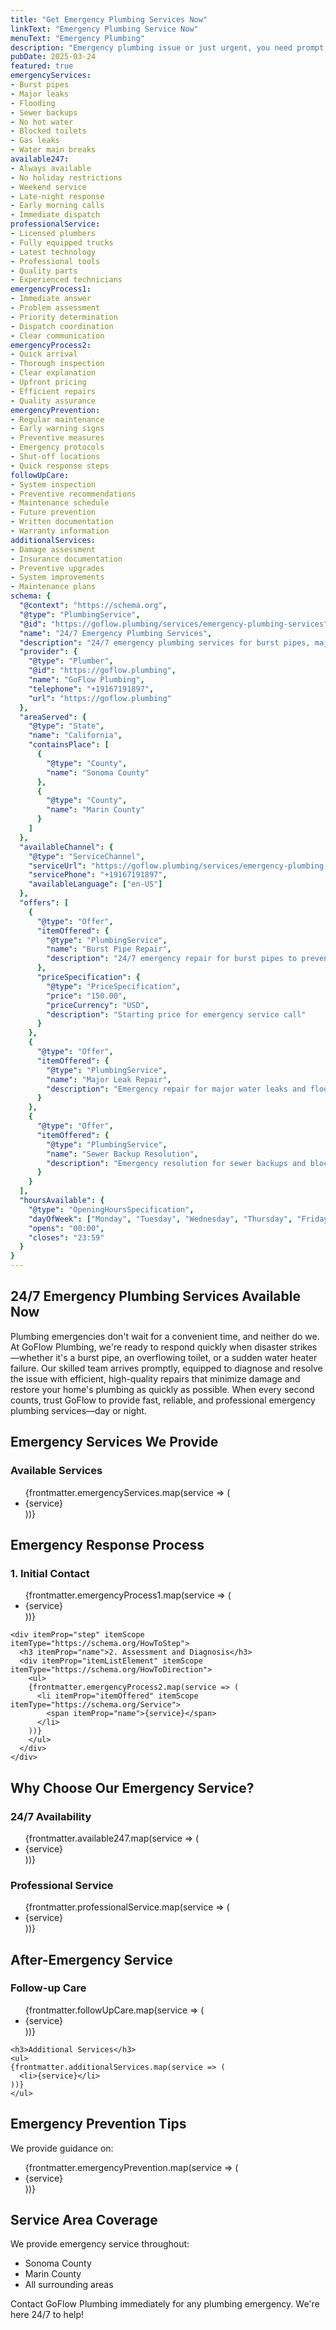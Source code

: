 ```yaml
---
title: "Get Emergency Plumbing Services Now"
linkText: "Emergency Plumbing Service Now"
menuText: "Emergency Plumbing"
description: "Emergency plumbing issue or just urgent, you need prompt help with upfront pricing. We are on our way as soon as you call."
pubDate: 2025-03-24
featured: true
emergencyServices:
- Burst pipes
- Major leaks
- Flooding
- Sewer backups
- No hot water
- Blocked toilets
- Gas leaks
- Water main breaks
available247:
- Always available
- No holiday restrictions
- Weekend service
- Late-night response
- Early morning calls
- Immediate dispatch
professionalService:
- Licensed plumbers
- Fully equipped trucks
- Latest technology
- Professional tools
- Quality parts
- Experienced technicians
emergencyProcess1:
- Immediate answer
- Problem assessment
- Priority determination
- Dispatch coordination
- Clear communication
emergencyProcess2:
- Quick arrival
- Thorough inspection
- Clear explanation
- Upfront pricing
- Efficient repairs
- Quality assurance
emergencyPrevention:
- Regular maintenance
- Early warning signs
- Preventive measures
- Emergency protocols
- Shut-off locations
- Quick response steps
followUpCare:
- System inspection
- Preventive recommendations
- Maintenance schedule
- Future prevention
- Written documentation
- Warranty information
additionalServices:
- Damage assessment
- Insurance documentation
- Preventive upgrades
- System improvements
- Maintenance plans
schema: {
  "@context": "https://schema.org",
  "@type": "PlumbingService",
  "@id": "https://goflow.plumbing/services/emergency-plumbing-services",
  "name": "24/7 Emergency Plumbing Services",
  "description": "24/7 emergency plumbing services for burst pipes, major leaks, flooding, sewer backups, and other urgent plumbing issues. Available nights, weekends, and holidays.",
  "provider": {
    "@type": "Plumber",
    "@id": "https://goflow.plumbing",
    "name": "GoFlow Plumbing",
    "telephone": "+19167191897",
    "url": "https://goflow.plumbing"
  },
  "areaServed": {
    "@type": "State",
    "name": "California",
    "containsPlace": [
      {
        "@type": "County",
        "name": "Sonoma County"
      },
      {
        "@type": "County",
        "name": "Marin County"
      }
    ]
  },
  "availableChannel": {
    "@type": "ServiceChannel",
    "serviceUrl": "https://goflow.plumbing/services/emergency-plumbing-services",
    "servicePhone": "+19167191897",
    "availableLanguage": ["en-US"]
  },
  "offers": [
    {
      "@type": "Offer",
      "itemOffered": {
        "@type": "PlumbingService",
        "name": "Burst Pipe Repair",
        "description": "24/7 emergency repair for burst pipes to prevent water damage"
      },
      "priceSpecification": {
        "@type": "PriceSpecification",
        "price": "150.00",
        "priceCurrency": "USD",
        "description": "Starting price for emergency service call"
      }
    },
    {
      "@type": "Offer",
      "itemOffered": {
        "@type": "PlumbingService",
        "name": "Major Leak Repair",
        "description": "Emergency repair for major water leaks and flooding"
      }
    },
    {
      "@type": "Offer",
      "itemOffered": {
        "@type": "PlumbingService",
        "name": "Sewer Backup Resolution",
        "description": "Emergency resolution for sewer backups and blockages"
      }
    }
  ],
  "hoursAvailable": {
    "@type": "OpeningHoursSpecification",
    "dayOfWeek": ["Monday", "Tuesday", "Wednesday", "Thursday", "Friday", "Saturday", "Sunday"],
    "opens": "00:00",
    "closes": "23:59"
  }
}
---
```


<article itemScope itemType="https://schema.org/Service">
<h1 itemProp="name">24/7 Emergency Plumbing Services Available Now</h1>

<div itemProp="description">
  <p>
    Plumbing emergencies don't wait for a convenient time, and neither do we. At GoFlow Plumbing, we're ready to respond quickly when disaster strikes—whether it's a burst pipe, an overflowing toilet, or a sudden water heater failure. Our skilled team arrives promptly, equipped to diagnose and resolve the issue with efficient, high-quality repairs that minimize damage and restore your home's plumbing as quickly as possible. When every second counts, trust GoFlow to provide fast, reliable, and professional emergency plumbing services—day or night.
  </p>
</div>

<section itemScope itemType="https://schema.org/OfferCatalog">
  <h2>Emergency Services We Provide</h2>

  <div itemProp="itemListElement" itemScope itemType="https://schema.org/Offer">
    <h3>Available Services</h3>
    <ul>
    {frontmatter.emergencyServices.map(service => (
      <li itemProp="itemOffered" itemScope itemType="https://schema.org/Service">
        <span itemProp="name">{service}</span>
      </li>
    ))}
    </ul>
  </div>
</section>

<section itemScope itemType="https://schema.org/HowTo">
  <h2 itemProp="name">Emergency Response Process</h2>

  <div itemProp="step" itemScope itemType="https://schema.org/HowToStep">
      <h3 itemProp="name">1. Initial Contact</h3>
      <div itemProp="itemListElement" itemScope itemType="https://schema.org/HowToDirection">
        <ul>
        {frontmatter.emergencyProcess1.map(service => (
          <li itemProp="itemOffered" itemScope itemType="https://schema.org/Service">
            <span itemProp="name">{service}</span>
          </li>
        ))}
        </ul>
      </div>
    </div>

    <div itemProp="step" itemScope itemType="https://schema.org/HowToStep">
      <h3 itemProp="name">2. Assessment and Diagnosis</h3>
      <div itemProp="itemListElement" itemScope itemType="https://schema.org/HowToDirection">
        <ul>
        {frontmatter.emergencyProcess2.map(service => (
          <li itemProp="itemOffered" itemScope itemType="https://schema.org/Service">
            <span itemProp="name">{service}</span>
          </li>
        ))}
        </ul>
      </div>
    </div>
  </section>

<section itemScope itemType="https://schema.org/LocalBusiness">
  <h2>Why Choose Our Emergency Service?</h2>
  <div itemProp="hasOfferCatalog" itemScope itemType="https://schema.org/OfferCatalog">
    <h3>24/7 Availability</h3>
    <ul>
    {frontmatter.available247.map(service => (
      <li itemProp="itemListElement" itemScope itemType="https://schema.org/Offer">
        <span itemProp="itemOffered" itemScope itemType="https://schema.org/Service">
          <span itemProp="name">{service}</span>
        </span>
      </li>
    ))}
    </ul>
    <h3>Professional Service</h3>
    <ul>
      {frontmatter.professionalService.map(service => (
        <li itemProp="itemListElement" itemScope itemType="https://schema.org/Offer">
          <span itemProp="itemOffered" itemScope itemType="https://schema.org/Service">
            <span itemProp="name">{service}</span>
          </span>
        </li>
      ))}
    </ul>
  </div>
</section>

<section itemScope itemType="https://schema.org/Service">
  <h2>After-Emergency Service</h2>

  <div itemProp="serviceOutput">
    <h3>Follow-up Care</h3>
    <ul>
    {frontmatter.followUpCare.map(service => (
      <li>{service}</li>
    ))}
    </ul>

    <h3>Additional Services</h3>
    <ul>
    {frontmatter.additionalServices.map(service => (
      <li>{service}</li>
    ))}
    </ul>
  </div>
</section>
</article>

<section itemScope itemType="https://schema.org/Service">
  <h2>Emergency Prevention Tips</h2>

  <div itemProp="serviceOutput">
    <p>We provide guidance on:</p>
    <ul>
    {frontmatter.emergencyPrevention.map(service => (
      <li>{service}</li>
    ))}
    </ul>
  </div>
</section>

<section itemProp="areaServed" itemScope itemType="https://schema.org/Place">
  <h2>Service Area Coverage</h2>

  <p>We provide emergency service throughout:</p>
  <ul>
    <li itemProp="address" itemScope itemType="https://schema.org/PostalAddress">
      <span itemProp="addressRegion">Sonoma County</span>
    </li>
    <li itemProp="address" itemScope itemType="https://schema.org/PostalAddress">
      <span itemProp="addressRegion">Marin County</span>
    </li>
    <li>All surrounding areas</li>
  </ul>
</section>

<section itemScope itemType="https://schema.org/ContactPoint">
  <p>
    Contact GoFlow Plumbing immediately for any plumbing emergency. We're here 24/7 to help!
  </p>
</section>
